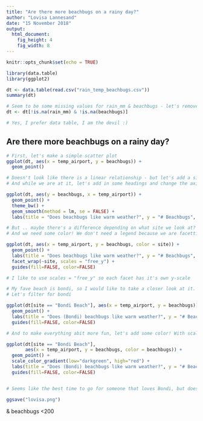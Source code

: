 ```yaml
---
title: "Are there more beachbugs on a rainy day?"
author: "Lovisa Lannesand"
date: "15 November 2018"
output:
  html_document:
    fig_height: 4
    fig_width: 8
---
```


```r
knitr::opts_chunk$set(echo = TRUE)

library(data.table)
library(ggplot2)

dt <- data.table(read.csv("rain_temp_beachbugs.csv"))
summary(dt)

# Seem to be some missing values for rain_mm & beachbugs - let's remove for the purpose of this excerice 
dt <- dt[!is.na(rain_mm) & !is.na(beachbugs)]

# Yes, I prefer data table, I am the devil :)
```

## Are there more beachbugs on a rainy day? 

```r

# First, let's make a simple scatter plot 
ggplot(dt, aes(x = temp_airport, y = beachbugs)) + 
  geom_point() 

```

```r

# Doesn't look like there is a linear relationship - but let's add a simple linear regression anyway!
# And while we are at it, let's add in some headings and change the axis names + add a theme

ggplot(dt, aes(y = beachbugs, x = temp_airport)) + 
  geom_point() +
  theme_bw() +
  geom_smooth(method = lm, se = FALSE) +
  labs(title = "Does beachbugs like warm weather?", y = "# Beachbugs", x = "Temperature")

```


```r

# But .. maybe there's a difference depending on what site we look at? Let's facet on site. 
# And we need some color! We don't need a legend because we are facetting, remove it with the guides argument. 

ggplot(dt, aes(x = temp_airport, y = beachbugs, color = site)) + 
  geom_point() +
  labs(title = "Does beachbugs like warm weather?", y = "# Beachbugs", x = "Temperature") +
  facet_wrap(~site, scales = "free_y") +
  guides(fill=FALSE, color=FALSE)

# I like to use scales = "free_y" so each facet has it's own y-scale

```

```r

# My fave beach is bondi, so I would like to take a closer look at it. 
# Let's filter for bondi

ggplot(dt[site == "Bondi Beach"], aes(x = temp_airport, y = beachbugs)) + 
  geom_point() +
  labs(title = "Does (Bondi) beachbugs like warm weather?", y = "# Beachbugs", x = "Temperature") +
  guides(fill=FALSE, color=FALSE)


```

```r

# And to make everything abit more fun, let's add some color! With scale_color_gradient we can add color depending on the value, let's make high number of beachbugs red to be easily spotted. 

ggplot(dt[site == "Bondi Beach"], 
       aes(x = temp_airport, y = beachbugs, color = beachbugs)) + 
  geom_point() +
  scale_color_gradient(low="darkgreen", high="red") +
  labs(title = "Does (Bondi) beachbugs like warm weather?", y = "# Beachbugs", x = "Temperature") +
  guides(fill=FALSE, color=FALSE)


# Seems like the best time to go for someone that loves Bondi, but does not like beachbugs should go on a really hot day. 

ggsave("lovisa.png")
```
& beachbugs <200